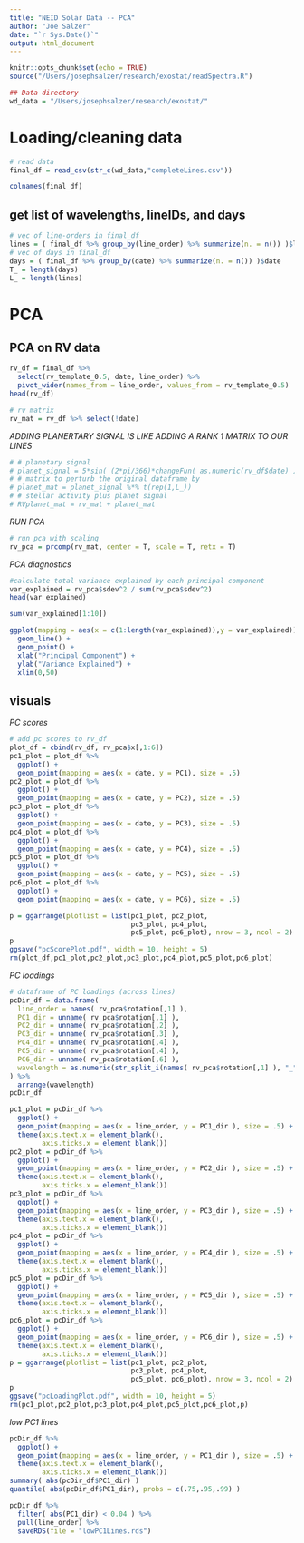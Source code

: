 ```yaml
---
title: "NEID Solar Data -- PCA"
author: "Joe Salzer"
date: "`r Sys.Date()`"
output: html_document
---
```


```r
knitr::opts_chunk$set(echo = TRUE)
source("/Users/josephsalzer/research/exostat/readSpectra.R")
```

```r
## Data directory
wd_data = "/Users/josephsalzer/research/exostat/"
```

# Loading/cleaning data

```r
# read data
final_df = read_csv(str_c(wd_data,"completeLines.csv"))
```

```r
colnames(final_df)
```

## get list of wavelengths, lineIDs, and days

```r
# vec of line-orders in final_df
lines = ( final_df %>% group_by(line_order) %>% summarize(n. = n()) )$line_order
# vec of days in final_df
days = ( final_df %>% group_by(date) %>% summarize(n. = n()) )$date
T_ = length(days)
L_ = length(lines)
```

# PCA

## PCA on RV data

```r
rv_df = final_df %>%
  select(rv_template_0.5, date, line_order) %>%
  pivot_wider(names_from = line_order, values_from = rv_template_0.5)
head(rv_df)

# rv matrix
rv_mat = rv_df %>% select(!date)
```

*ADDING PLANERTARY SIGNAL IS LIKE ADDING A RANK 1 MATRIX TO OUR LINES*

```r
# # planetary signal
# planet_signal = 5*sin( (2*pi/366)*changeFun( as.numeric(rv_df$date) ))
# # matrix to perturb the original dataframe by
# planet_mat = planet_signal %*% t(rep(1,L_))
# # stellar activity plus planet signal
# RVplanet_mat = rv_mat + planet_mat
```

*RUN PCA*

```r
# run pca with scaling
rv_pca = prcomp(rv_mat, center = T, scale = T, retx = T)
```

*PCA diagnostics*

```r
#calculate total variance explained by each principal component
var_explained = rv_pca$sdev^2 / sum(rv_pca$sdev^2)
head(var_explained)
```

```r
sum(var_explained[1:10])
```

```r
ggplot(mapping = aes(x = c(1:length(var_explained)),y = var_explained)) +
  geom_line() +
  geom_point() +
  xlab("Principal Component") + 
  ylab("Variance Explained") +
  xlim(0,50)
```

## visuals

*PC scores*
```r
# add pc scores to rv_df
plot_df = cbind(rv_df, rv_pca$x[,1:6])
pc1_plot = plot_df %>%
  ggplot() +
  geom_point(mapping = aes(x = date, y = PC1), size = .5)
pc2_plot = plot_df %>%
  ggplot() +
  geom_point(mapping = aes(x = date, y = PC2), size = .5)
pc3_plot = plot_df %>%
  ggplot() +
  geom_point(mapping = aes(x = date, y = PC3), size = .5)
pc4_plot = plot_df %>%
  ggplot() +
  geom_point(mapping = aes(x = date, y = PC4), size = .5)
pc5_plot = plot_df %>%
  ggplot() +
  geom_point(mapping = aes(x = date, y = PC5), size = .5)
pc6_plot = plot_df %>%
  ggplot() +
  geom_point(mapping = aes(x = date, y = PC6), size = .5)

p = ggarrange(plotlist = list(pc1_plot, pc2_plot,
                              pc3_plot, pc4_plot,
                              pc5_plot, pc6_plot), nrow = 3, ncol = 2)
p
ggsave("pcScorePlot.pdf", width = 10, height = 5)
rm(plot_df,pc1_plot,pc2_plot,pc3_plot,pc4_plot,pc5_plot,pc6_plot)
```

*PC loadings*
```r
# dataframe of PC loadings (across lines)
pcDir_df = data.frame(
  line_order = names( rv_pca$rotation[,1] ),
  PC1_dir = unname( rv_pca$rotation[,1] ),
  PC2_dir = unname( rv_pca$rotation[,2] ),
  PC3_dir = unname( rv_pca$rotation[,3] ),
  PC4_dir = unname( rv_pca$rotation[,4] ),
  PC5_dir = unname( rv_pca$rotation[,4] ),
  PC6_dir = unname( rv_pca$rotation[,6] ),
  wavelength = as.numeric(str_split_i(names( rv_pca$rotation[,1] ), "_",1))
) %>%
  arrange(wavelength)
pcDir_df
```


```r
pc1_plot = pcDir_df %>%
  ggplot() +
  geom_point(mapping = aes(x = line_order, y = PC1_dir ), size = .5) +
  theme(axis.text.x = element_blank(),
        axis.ticks.x = element_blank())
pc2_plot = pcDir_df %>%
  ggplot() +
  geom_point(mapping = aes(x = line_order, y = PC2_dir ), size = .5) +
  theme(axis.text.x = element_blank(),
        axis.ticks.x = element_blank())
pc3_plot = pcDir_df %>%
  ggplot() +
  geom_point(mapping = aes(x = line_order, y = PC3_dir ), size = .5) +
  theme(axis.text.x = element_blank(),
        axis.ticks.x = element_blank())
pc4_plot = pcDir_df %>%
  ggplot() +
  geom_point(mapping = aes(x = line_order, y = PC4_dir ), size = .5) +
  theme(axis.text.x = element_blank(),
        axis.ticks.x = element_blank())
pc5_plot = pcDir_df %>%
  ggplot() +
  geom_point(mapping = aes(x = line_order, y = PC5_dir ), size = .5) +
  theme(axis.text.x = element_blank(),
        axis.ticks.x = element_blank())
pc6_plot = pcDir_df %>%
  ggplot() +
  geom_point(mapping = aes(x = line_order, y = PC6_dir ), size = .5) +
  theme(axis.text.x = element_blank(),
        axis.ticks.x = element_blank())
p = ggarrange(plotlist = list(pc1_plot, pc2_plot,
                              pc3_plot, pc4_plot,
                              pc5_plot, pc6_plot), nrow = 3, ncol = 2)
p
ggsave("pcLoadingPlot.pdf", width = 10, height = 5)
rm(pc1_plot,pc2_plot,pc3_plot,pc4_plot,pc5_plot,pc6_plot,p)
```

*low PC1 lines*
```r
pcDir_df %>%
  ggplot() +
  geom_point(mapping = aes(x = line_order, y = PC1_dir ), size = .5) +
  theme(axis.text.x = element_blank(),
        axis.ticks.x = element_blank())
summary( abs(pcDir_df$PC1_dir) )
quantile( abs(pcDir_df$PC1_dir), probs = c(.75,.95,.99) )
```


```r
pcDir_df %>%
  filter( abs(PC1_dir) < 0.04 ) %>%
  pull(line_order) %>%
  saveRDS(file = "lowPC1Lines.rds")
```

